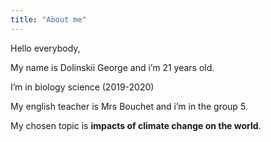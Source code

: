 ```yaml
---
title: "About me"
---
```

Hello everybody,

My name is Dolinskii George and i'm 21 years old.

I'm in biology science (2019-2020)

My english teacher is Mrs Bouchet and i'm in the group 5.

My chosen topic is **impacts of climate change on the world**.







